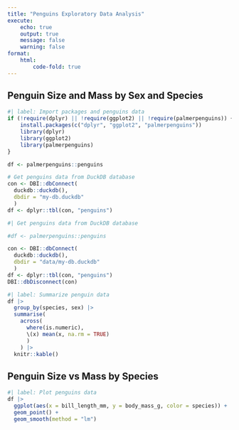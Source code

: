 ```yaml
---
title: "Penguins Exploratory Data Analysis"
execute:
    echo: true
    output: true
    message: false
    warning: false
format:
    html:
        code-fold: true
---
```


## Penguin Size and Mass by Sex and Species


```r
#| label: Import packages and penguins data
if (!require(dplyr) || !require(ggplot2) || !require(palmerpenguins)) {
    install.packages(c("dplyr", "ggplot2", "palmerpenguins"))
    library(dplyr)
    library(ggplot2)
    library(palmerpenguins)
}

df <- palmerpenguins::penguins

# Get penguins data from DuckDB database
con <- DBI::dbConnect(
  duckdb::duckdb(),
  dbdir = "my-db.duckdb"
  )
df <- dplyr::tbl(con, "penguins")
```

```r
#| Get penguins data from DuckDB database

#df <- palmerpenguins::penguins

con <- DBI::dbConnect(
  duckdb::duckdb(),
  dbdir = "data/my-db.duckdb"
  )
df <- dplyr::tbl(con, "penguins")
DBI::dbDisconnect(con)
```


```r
#| label: Summarize penguin data
df |>
  group_by(species, sex) |>
  summarise(
    across(
      where(is.numeric),
      \(x) mean(x, na.rm = TRUE)
      )
    ) |>
  knitr::kable()
```

## Penguin Size vs Mass by Species


```r
#| label: Plot penguins data
df |>
  ggplot(aes(x = bill_length_mm, y = body_mass_g, color = species)) +
  geom_point() +
  geom_smooth(method = "lm")
```

